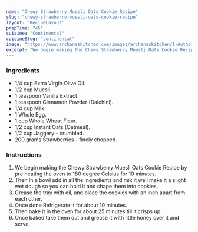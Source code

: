 ---
name: "Chewy Strawberry Muesli Oats Cookie Recipe"
slug: "chewy-strawberry-muesli-oats-cookie-recipe"
layout: 'RecipeLayout'
prepTime: "45"
cuisine: "Continental"
cuisineSlug: "continental"
image: "https://www.archanaskitchen.com/images/archanaskitchen/1-Author/sibyl_sunitha/Chewy_Strawberry_Muesli_Oats_Cookie_Recipe.jpg"
excerpt: "We begin making the Chewy Strawberry Muesli Oats Cookie Recipe by pre heating the oven to 180 degree Celsius for 10 minutes"
---

### Ingredients

- 1/4 cup Extra Virgin Olive Oil.
- 1/2 cup Muesli.
- 1 teaspoon Vanilla Extract.
- 1 teaspoon Cinnamon Powder (Dalchini).
- 1/4 cup Milk.
- 1 Whole Egg.
- 1 cup Whole Wheat Flour.
- 1/2 cup Instant Oats (Oatmeal).
- 1/2 cup Jaggery - crumbled.
- 200 grams Strawberries - finely chopped.

### Instructions

1. We begin making the Chewy Strawberry Muesli Oats Cookie Recipe by pre heating the oven to 180 degree Celsius for 10 minutes.
1. Then In a bowl add in all the ingredients and mix it well make it a slight wet dough so you can hold it and shape them into cookies.
1. Grease the tray with oil, and place the cookies with an inch apart from each other.
1. Once done Refrigerate it for about 10 minutes.
1. Then bake it in the oven for about 25 minutes till it crisps up.
1. Once baked take them out and grease it with little honey over it and serve.
